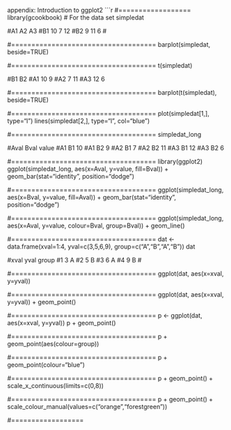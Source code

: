appendix: Introduction to ggplot2
```r
#==================
library(gcookbook) # For the data set
simpledat

   #A1 A2 A3
#B1 10  7 12
#B2  9 11  6
#
    
    
#====================================
barplot(simpledat, beside=TRUE)
    
    
#====================================
t(simpledat)

   #B1 B2
#A1 10  9
#A2  7 11
#A3 12  6

    
#====================================
barplot(t(simpledat), beside=TRUE)
    
    
#====================================
plot(simpledat[1,], type="l")
lines(simpledat[2,], type="l", col="blue")
    
    
#====================================
simpledat_long

 #Aval Bval value
   #A1   B1    10
   #A1   B2     9
   #A2   B1     7
   #A2   B2    11
   #A3   B1    12
   #A3   B2     6

    
    
#====================================
library(ggplot2)
ggplot(simpledat_long, aes(x=Aval, y=value, fill=Bval)) +
    geom_bar(stat="identity", position="dodge")
    
    
#====================================
ggplot(simpledat_long, aes(x=Bval, y=value, fill=Aval)) +
    geom_bar(stat="identity", position="dodge")
    
    
#====================================
ggplot(simpledat_long, aes(x=Aval, y=value, colour=Bval, group=Bval)) +
    geom_line()
    
    
#====================================
dat <- data.frame(xval=1:4, yval=c(3,5,6,9), group=c("A","B","A","B"))
dat

 #xval yval group
    #1    3     A
    #2    5     B
    #3    6     A
    #4    9     B
#
    
    
#====================================
ggplot(dat, aes(x=xval, y=yval))
    
    
#====================================
ggplot(dat, aes(x=xval, y=yval)) + geom_point()
    
    
#====================================
p <- ggplot(dat, aes(x=xval, y=yval))
p + geom_point()
    
    
#====================================
p + geom_point(aes(colour=group))
    
    
#====================================
p + geom_point(colour="blue")
    
    
#====================================
p + geom_point() + scale_x_continuous(limits=c(0,8))
    
    
#====================================
p + geom_point() +
    scale_colour_manual(values=c("orange","forestgreen"))
    
    
#==================
